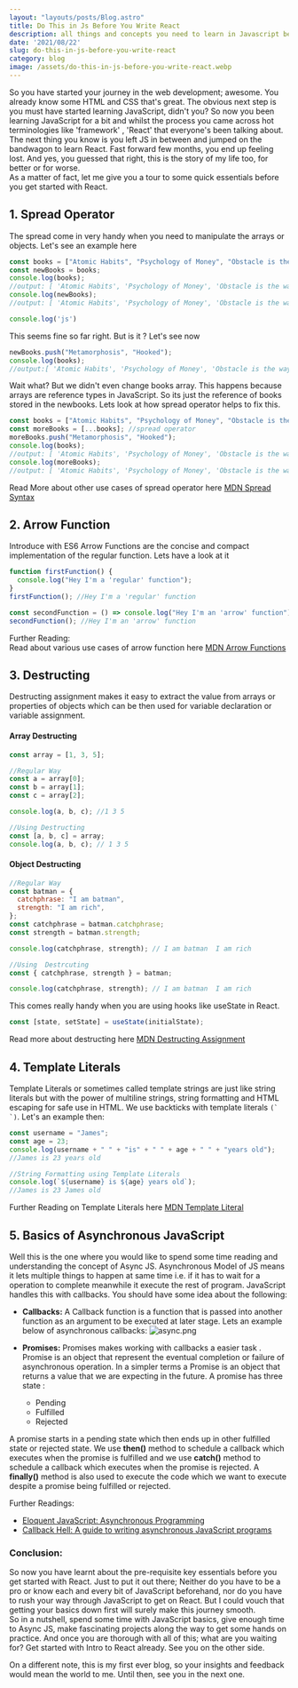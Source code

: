 ```yaml
---
layout: "layouts/posts/Blog.astro"
title: Do This in Js Before You Write React
description: all things and concepts you need to learn in Javascript before you  wirte code in React JS without any problem and bugs
date: '2021/08/22'
slug: do-this-in-js-before-you-write-react
category: blog
image: /assets/do-this-in-js-before-you-write-react.webp
---
```



So you have started your journey in the web development; awesome. You already know some HTML and CSS that's great. The obvious next step is you must have started learning JavaScript, didn't you? So now you been learning JavaScript for a bit and whilst the process you came across hot terminologies like 'framework' , 'React' that everyone's been talking about. The next thing you know is you left JS in between and jumped on the bandwagon to learn React. Fast forward few months, you end up feeling lost. And yes, you guessed that right, this is the story of my life too, for better or for worse.  
As a matter of fact, let me give you a tour to some quick essentials before you get started with React.

## 1. Spread Operator

The spread come in very handy when you need to manipulate the arrays or objects. Let's see an example here

```javascript
const books = ["Atomic Habits", "Psychology of Money", "Obstacle is the way"];
const newBooks = books;
console.log(books);
//output: [ 'Atomic Habits', 'Psychology of Money', 'Obstacle is the way' ]
console.log(newBooks);
//output: [ 'Atomic Habits', 'Psychology of Money', 'Obstacle is the way' ]
```

```js
console.log('js')
```

This seems fine so far right. But is it ? Let's see now

```javascript
newBooks.push("Metamorphosis", "Hooked");
console.log(books);
//output:[ 'Atomic Habits', 'Psychology of Money', 'Obstacle is the way', 'Metamorphosis', 'Hooked' ]
```

Wait what? But we didn't even change books array. This happens because arrays are reference types in JavaScript. So its just the reference of books stored in the newbooks. Lets look at how spread operator helps to fix this.

```javascript
const books = ["Atomic Habits", "Psychology of Money", "Obstacle is the way"];
const moreBooks = [...books]; //spread operator
moreBooks.push("Metamorphosis", "Hooked");
console.log(books);
//output: [ 'Atomic Habits', 'Psychology of Money', 'Obstacle is the way' ]
console.log(moreBooks);
//output: [ 'Atomic Habits', 'Psychology of Money', 'Obstacle is the way', 'Metamorphosis', 'Hooked']
```

Read More about other use cases of spread operator here [MDN Spread Syntax](https://developer.mozilla.org/en-US/docs/Web/JavaScript/Reference/Operators/Spread_syntax)
<InArticleAd/>
## 2. Arrow Function

Introduce with ES6 Arrow Functions are the concise and compact implementation of the regular function. Lets have a look at it

```javascript
function firstFunction() {
  console.log("Hey I'm a 'regular' function");
}
firstFunction(); //Hey I'm a 'regular' function

const secondFunction = () => console.log("Hey I'm an 'arrow' function");
secondFunction(); //Hey I'm an 'arrow' function
```

Further Reading:  
Read about various use cases of arrow function here [MDN Arrow Functions](https://developer.mozilla.org/en-US/docs/Web/JavaScript/Reference/Functions/Arrow_functions)

## 3. Destructing

Destructing assignment makes it easy to extract the value from arrays or properties of objects which can be then used for variable declaration or variable assignment.

#### Array Destructing

```javascript
const array = [1, 3, 5];

//Regular Way
const a = array[0];
const b = array[1];
const c = array[2];

console.log(a, b, c); //1 3 5

//Using Destructing
const [a, b, c] = array;
console.log(a, b, c); // 1 3 5
```

#### Object Destructing

```javascript
//Regular Way
const batman = {
  catchphrase: "I am batman",
  strength: "I am rich",
};
const catchphrase = batman.catchphrase;
const strength = batman.strength;

console.log(catchphrase, strength); // I am batman  I am rich

//Using  Destrcuting
const { catchphrase, strength } = batman;

console.log(catchphrase, strength); // I am batman  I am rich
```

This comes really handy when you are using hooks like useState in React.

```javascript
const [state, setState] = useState(initialState);
```

Read more about destructing here [MDN Destructing Assignment](https://developer.mozilla.org/en-US/docs/Web/JavaScript/Reference/Operators/Destructuring_assignment)

## 4. Template Literals

Template Literals or sometimes called template strings are just like string literals but with the power of multiline strings, string formatting and HTML escaping for safe use in HTML. We use backticks with template literals `` (` `) ``. Let's an example then:

```javascript
const username = "James";
const age = 23;
console.log(username + " " + "is" + " " + age + " " + "years old");
//James is 23 years old

//String Formatting using Template Literals
console.log(`${username} is ${age} years old`);
//James is 23 James old
```

Further Reading on Template Literals here [MDN Template Literal](https://developer.mozilla.org/en-US/docs/Web/JavaScript/Reference/Template_literals)

## 5. Basics of Asynchronous JavaScript

Well this is the one where you would like to spend some time reading and understanding the concept of Async JS. Asynchronous Model of JS means it lets multiple things to happen at same time i.e. if it has to wait for a operation to complete meanwhile it execute the rest of program. JavaScript handles this with callbacks. You should have some idea about the following:

- **Callbacks:** A Callback function is a function that is passed into another function as an argument to be executed at later stage. Lets an example below of asynchronous callbacks: ![async.png](/assets/W5j-cN9Px.jpeg)

- **Promises:** Promises makes working with callbacks a easier task . Promise is an object that represent the eventual completion or failure of asynchronous operation. In a simpler terms a Promise is an object that returns a value that we are expecting in the future. A promise has three state :
  - Pending
  - Fulfilled
  - Rejected

A promise starts in a pending state which then ends up in other fulfilled state or rejected state. We use **then()** method to schedule a callback which executes when the promise is fulfilled and we use **catch()** method to schedule a callback which executes when the promise is rejected. A **finally()** method is also used to execute the code which we want to execute despite a promise being fulfilled or rejected.

Further Readings:

- [Eloquent JavaScript: Asynchronous Programming](https://eloquentjavascript.net/11_async.html)
- [Callback Hell: A guide to writing asynchronous JavaScript programs](http://callbackhell.com)

### Conclusion:

So now you have learnt about the pre-requisite key essentials before you get started with React. Just to put it out there; Neither do you have to be a pro or know each and every bit of JavaScript beforehand, nor do you have to rush your way through JavaScript to get on React. But I could vouch that getting your basics down first will surely make this journey smooth.  
So in a nutshell, spend some time with JavaScript basics, give enough time to Async JS, make fascinating projects along the way to get some hands on practice. And once you are thorough with all of this; what are you waiting for? Get started with Intro to React already. See you on the other side.

On a different note, this is my first ever blog, so your insights and feedback would mean the world to me. Until then, see you in the next one.
<InArticleAd/>